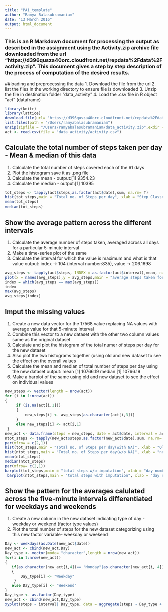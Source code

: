 ```yaml
---
title: "PA1_template"
author: "Ramya Balasubramaniam"
date: "13 March 2016"
output: html_document
---
```


### This is an R Markdown document for processing the output as described in the assignment using the Activity.zip archive file downloaded from the url "https://d396qusza40orc.cloudfront.net/repdata%2Fdata%2Factivity.zip". This document gives a step by step description of the process of computation of the desired results.

##loading and preprocessing the data
1. Download the file from the url
2. list the files in the working directory to ensure file is downloaded
3. Unzip the file in destination folder "data_activity"
4. Load the .csv file in R object "act" (dataframe)

```r
library(knitr)
library(lattice)
download.file(url= "https://d396qusza40orc.cloudfront.net/repdata%2Fdata%2Factivity.zip",destfile= "data_activity.zip",method = "curl")
list.files(path = "/Users/ramyabalasubramaniam")
unzip(zipfile = "/Users/ramyabalasubramaniam/data_activity.zip",exdir = "data_activity")
act <- read.csv(file = "data_activity/activity.csv")
```
## Calculate the total number of steps taken per day - Mean & median of this data
1. Calculate the total number of steps covered each of the 61 days
2. Plot the histogram save it as .png file
3. Calculate the mean - 
output:[1] 9354.23
4. Calculate the median -
output:[1] 10395

```r
tot_steps <- tapply(act$steps,as.factor(act$date),sum, na.rm= T)
hist(tot_steps,main = "Total no. of Steps per day", xlab = "Step Classes", ylab = "Frequency")
mean(tot_steps)
median(tot_steps)
```
## Show the average pattern across the different intervals
1. Calculate the average number of steps taken, averaged across all days for a particular 5-minute interval
2. Make a time-series plot of the same
3. Calculate the interval for which the value is maximum and what is that value 
output: index -> 104 (interval number:835), value -> 206.1698 

```r
avg_steps <- tapply(act$steps, INDEX = as.factor(act$interval),mean, na.rm =T)
plot(x = names(avg_steps),y = avg_steps,main = "average steps taken for an interval", xlab = "interval no.", ylab = "average no. of steps", type= "l", pch = 3, lwd = 2,col ="blue")
index = which(avg_steps == max(avg_steps))
index
max(avg_steps)
avg_steps[index]
```
## Imput the missing values
1. Create a new data vector for the 17568 value replacing NA values with average value for that 5-minute interval
2. Combine this vector to a new dataset with the other two column values same as the original dataset
3. Calculate and plot the histogram of the total numer of steps per day for the new dataset
4. Also plot the two histograms together (using old and new dataset to see the effect on the overall values
5. Calculate the mean and median of total number of steps per day using the new dataset
output: mean [1] 10766.19
median [1] 10766.19
6. Make a barplot of the same using old and new dataset to see the effect on individual values
```r
new_steps <- vector(length = nrow(act))
for (i in 1:nrow(act))
{
     if (is.na(act[i,1]))
     {
         new_steps[i] <- avg_steps[as.character(act[i,3])]
     }
     else new_steps[i] <- act[i,1]
 }
new_act <- data.frame(steps = new_steps, date = act$date, interval = act$interval)
ntot_steps <- tapply(new_act$steps,as.factor(new_act$date),sum, na.rm= T) 
par(mfrow = c(2,1))
hist(tot_steps,main = "Total no. of Steps per day(with NA)", xlab = "Old Step Classes", ylab = "Frequency")
hist(ntot_steps,main = "Total no. of Steps per day(w/o NA)", xlab = "new Step Classes", ylab = "Frequency")
mean(ntot_steps)
median(ntot_steps)
par(mfrow= c(2,1))
barplot(tot_steps,main = "total steps w/o imputation", xlab = "day number",ylab ="total steps per day")
 barplot(ntot_steps,main = "total steps with imputation", xlab = "day number",ylab ="total steps per day")
```

## Show the pattern for the averages calulated across the five-minute intervals differentiated for weekdays and weekends
1. Create a new column in the new dataset indicating type of day - weekday or weekend (factor type values)
2. Plot the total number of steps for the new dataset categorizing using this new factor variable- weekday or weekend

```r
Day <- weekdays(as.Date(new_act$date))
new_act <- cbind(new_act,Day)
Day_type <- vector(mode= "character",length = nrow(new_act))
for(i in 1:nrow(new_act))
{
   if(as.character(new_act[i,4])== "Monday"|as.character(new_act[i, 4])=="Tuesday"|as.character(new_act[i,4])=="Wednesday"|as.character(new_act[i,4])=="Thrusday"|as.character(new_act[i,4])=="Friday")
   { 
   	   Day_type[i] <- "Weekday"
   	}
   else Day_type[i] <- "Weekend"
}
Day_type <- as.factor(Day_type)
new_act <- cbind(new_act,Day_type)
xyplot(steps ~ interval| Day_type, data = aggregate(steps ~ Day_type + interval, data = new_act, sum), type= "l",ylab = "no of steps", xlab ="interval number", main ="pattern over weekdays & weekends",layout = c(1,2))
```

